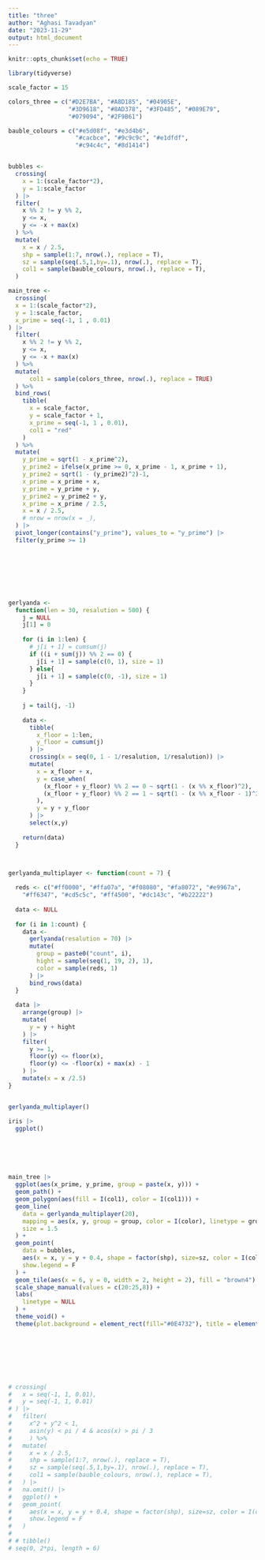 ```yaml
---
title: "three"
author: "Aghasi Tavadyan"
date: "2023-11-29"
output: html_document
---
```


```r
knitr::opts_chunk$set(echo = TRUE)

library(tidyverse)
```

```r
scale_factor = 15

colors_three = c("#D2E7BA", "#A8D185", "#04905E",
                 "#3D9618", "#8AD378", "#3FD485", "#089E79",
                 "#079094", "#2F9B61")

bauble_colours = c("#e5d08f", "#e3d4b6",
                   "#cacbce", "#9c9c9c", "#e1dfdf",
                   "#c94c4c", "#8d1414")


bubbles <- 
  crossing(
    x = 1:(scale_factor*2),
    y = 1:scale_factor
  ) |> 
  filter(
    x %% 2 != y %% 2,
    y <= x,
    y <= -x + max(x)
  ) %>%
  mutate(
    x = x / 2.5,
    shp = sample(1:7, nrow(.), replace = T),
    sz = sample(seq(.5,1,by=.1), nrow(.), replace = T),
    col1 = sample(bauble_colours, nrow(.), replace = T),
  )

main_tree <- 
  crossing(
  x = 1:(scale_factor*2),
  y = 1:scale_factor,
  x_prime = seq(-1, 1 , 0.01)
) |> 
  filter(
    x %% 2 != y %% 2,
    y <= x,
    y <= -x + max(x)
  ) %>%
  mutate(
      col1 = sample(colors_three, nrow(.), replace = TRUE)
  ) %>% 
  bind_rows(
    tibble(
      x = scale_factor, 
      y = scale_factor + 1,   
      x_prime = seq(-1, 1 , 0.01),
      col1 = "red"
    )
  ) %>% 
  mutate(
    y_prime = sqrt(1 - x_prime^2),
    y_prime2 = ifelse(x_prime >= 0, x_prime - 1, x_prime + 1),
    y_prime2 = sqrt(1 - (y_prime2)^2)-1,
    x_prime = x_prime + x,
    y_prime = y_prime + y,
    y_prime2 = y_prime2 + y,
    x_prime = x_prime / 2.5,
    x = x / 2.5,
    # nrow = nrow(x = _),
  ) |> 
  pivot_longer(contains("y_prime"), values_to = "y_prime") |> 
  filter(y_prime >= 1)








gerlyanda <-
  function(len = 30, resalution = 500) {
    j = NULL
    j[1] = 0
    
    for (i in 1:len) {
      # j[i + 1] = cumsum(j)
      if ((i + sum(j)) %% 2 == 0) {
        j[i + 1] = sample(c(0, 1), size = 1)
      } else{
        j[i + 1] = sample(c(0, -1), size = 1) 
      }
    }
    
    j = tail(j, -1)
    
    data <- 
      tibble(
        x_floor = 1:len,
        y_floor = cumsum(j)
      ) |> 
      crossing(x = seq(0, 1 - 1/resalution, 1/resalution)) |> 
      mutate(
        x = x_floor + x,
        y = case_when(
          (x_floor + y_floor) %% 2 == 0 ~ sqrt(1 - (x %% x_floor)^2),
          (x_floor + y_floor) %% 2 == 1 ~ sqrt(1 - (x %% x_floor - 1)^2),
        ),
        y = y + y_floor
      ) |> 
      select(x,y)
    
    return(data)
  }



gerlyanda_multiplayer <- function(count = 7) {
  
  reds <- c("#ff0000", "#ffa07a", "#f08080", "#fa8072", "#e9967a",
    "#ff6347", "#cd5c5c", "#ff4500", "#dc143c", "#b22222")
  
  data <- NULL
  
  for (i in 1:count) {
    data <- 
      gerlyanda(resalution = 70) |> 
      mutate(
        group = paste0("count", i), 
        hight = sample(seq(1, 19, 2), 1),
        color = sample(reds, 1)
      ) |> 
      bind_rows(data)
  }
  
  data |> 
    arrange(group) |> 
    mutate(
      y = y + hight
    ) |> 
    filter(
      y >= 1,
      floor(y) <= floor(x),
      floor(y) <= -floor(x) + max(x) - 1
    ) |> 
    mutate(x = x /2.5)
}


gerlyanda_multiplayer()

iris |> 
  ggplot()






main_tree |> 
  ggplot(aes(x_prime, y_prime, group = paste(x, y))) +
  geom_path() +
  geom_polygon(aes(fill = I(col1), color = I(col1))) +
  geom_line(
    data = gerlyanda_multiplayer(20),
    mapping = aes(x, y, group = group, color = I(color), linetype = group),
    size = 1.5
  ) +
  geom_point(
    data = bubbles, 
    aes(x = x, y = y + 0.4, shape = factor(shp), size=sz, color = I(col1)), 
    show.legend = F
  ) +
  geom_tile(aes(x = 6, y = 0, width = 2, height = 2), fill = "brown4") +
  scale_shape_manual(values = c(20:25,8)) +
  labs(
    linetype = NULL
  ) +
  theme_void() + 
  theme(plot.background = element_rect(fill="#0E4732"), title = element_text(colour="white")) 




 



# crossing(
#   x = seq(-1, 1, 0.01),
#   y = seq(-1, 1, 0.01)
# ) |> 
#   filter(
#     x^2 + y^2 < 1,
#     asin(y) < pi / 4 & acos(x) > pi / 3
#     ) %>%
#   mutate(
#     x = x / 2.5,
#     shp = sample(1:7, nrow(.), replace = T),
#     sz = sample(seq(.5,1,by=.1), nrow(.), replace = T),
#     col1 = sample(bauble_colours, nrow(.), replace = T),
#   ) |> 
#   na.omit() |> 
#   ggplot() +
#   geom_point(
#     aes(x = x, y = y + 0.4, shape = factor(shp), size=sz, color = I(col1)), 
#     show.legend = F
#   )
# 
# # tibble()
# seq(0, 2*pi, length = 6)


```

